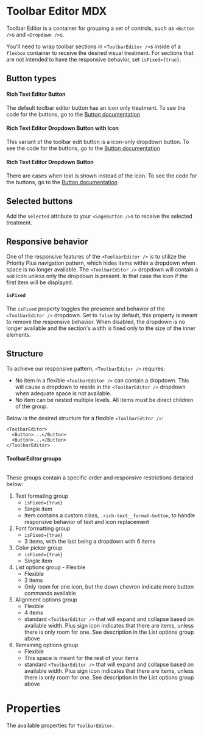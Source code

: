 


<Meta
  title="Sage/ToolbarEditor"
  component={ToolbarEditor}
/>

# Toolbar Editor MDX
<Canvas>
  <Story story={Stories.Default} />
</Canvas>

Toolbar Editor is a container for grouping a set of controls, such as `<Button />`s and `<Dropdown />`s.

You'll need to wrap toolbar sections in `<ToolbarEditor />`s inside of a `flexbox` container to receive the desired visual treatment.
For sections that are not intended to have the responsive behavior, set `isFixed={true}`.


## Button types
#### Rich Text Editor Button
The default toolbar editor button has an icon only treatment. To see the code for the buttons, go to the [Button documentation](?path=/docs/sage-button--rich-text-editor)

<Story id="sage-button--rich-text-editor" />

#### Rich Text Editor Dropdown Button with Icon
This variant of the toolbar edit button is a icon-only dropdown button. To see the code for the buttons, go to the [Button documentation](?path=/docs/sage-button--rich-text-editor)

<Story id="sage-button--rich-text-editor-icon-and-arrow" />

#### Rich Text Editor Dropdown Button
There are cases when text is shown instead of the icon. To see the code for the buttons, go to the [Button documentation](?path=/docs/sage-dropdown--rich-text-editor-icon-only)

<Story id="sage-button--rich-text-editor-words-and-arrow" />

## Selected buttons
Add the `selected` attribute to your `<SageButton />`s to receive the selected treatment.

## Responsive behavior
<!-- TODO: add Loom -->

One of the responsive features of the `<ToolbarEditor />` is to utilize the Priority Plus navigation pattern,
which hides items within a dropdown when space is no longer available. The `<ToolbarEditor />` dropdown will contain a `add` icon
unless only the dropdown is present. In that case the icon if the first item will be displayed.

#### `isFixed`
The `isFixed` property toggles the presence and behavior of the `<ToolbarEditor />` dropdown. Set to `false` by default, this property is meant to remove the responsive behavior. When disabled, the dropdown is no longer available
and the section's width is fixed only to the size of the inner elements.

## Structure
To achieve our responsive pattern, `<ToolbarEditor />` requires:
- No item in a flexible `<ToolbarEditor />` can contain a dropdown. This will cause a dropdown to reside in the `<ToolbarEditor />` dropdown when adequate space is not available.
- No item can be nested multiple levels. All items must be direct children of the group.

Below is the desired structure for a flexible `<ToolbarEditor />`:
```
<ToolbarEditor>
  <Button>...</Button>
  <Button>...</Button>
</ToolbarEditor>
```

#### ToolbarEditor groups

<img src='ToolbarEditorSections.png' alt="" />

These groups contain a specific order and responsive restrictions detailed below:
1. Text formating group
    - `isFixed={true}`
    - Single item
    - Item contains a custom class, `.rich-text__format-button`, to handle responsive behavior of text and icon replacement
2. Font formatting group
    - `isFixed={true}`
    - 3 items, with the last being a dropdown with 6 items
3. Color picker group
    - `isFixed={true}`
    - Single item
4. List options group - Flexible
    - Flexible
    - 2 items
    - Only room for one icon, but the down chevron indicate more button commands available
5. Alignment options group
    - Flexible
    - 4 items
    - standard `<ToolbarEditor />` that will expand and collapse based on available width. Plus sign icon indicates that there are items, unless there is only room for one. See description in the List options group above
6. Remaining options group
    - Flexible
    - This space is meant for the rest of your items
    - standard `<ToolbarEditor />` that will expand and collapse based on available width. Plus sign icon indicates that there are items, unless there is only room for one. See description in the List options group above

# Properties
The available properties for `ToolbarEditor`.

<ArgsTable of={ToolbarEditor} />
